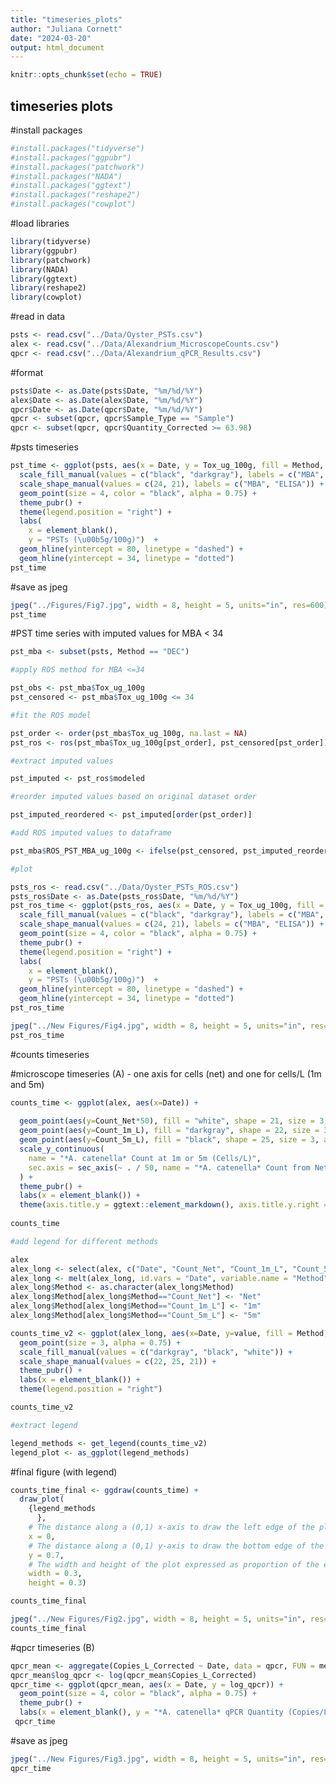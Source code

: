 ```yaml
---
title: "timeseries_plots"
author: "Juliana Cornett"
date: "2024-03-20"
output: html_document
---
```


```r
knitr::opts_chunk$set(echo = TRUE)
```

## timeseries plots

#install packages

```r
#install.packages("tidyverse")
#install.packages("ggpubr")
#install.packages("patchwork")
#install.packages("NADA")
#install.packages("ggtext")
#install.packages("reshape2")
#install.packages("cowplot")
```

#load libraries

```r
library(tidyverse)
library(ggpubr)
library(patchwork)
library(NADA)
library(ggtext)
library(reshape2)
library(cowplot)
```

#read in data

```r
psts <- read.csv("../Data/Oyster_PSTs.csv")
alex <- read.csv("../Data/Alexandrium_MicroscopeCounts.csv")
qpcr <- read.csv("../Data/Alexandrium_qPCR_Results.csv")
```

#format 

```r
psts$Date <- as.Date(psts$Date, "%m/%d/%Y")
alex$Date <- as.Date(alex$Date, "%m/%d/%Y")
qpcr$Date <- as.Date(qpcr$Date, "%m/%d/%Y")
qpcr <- subset(qpcr, qpcr$Sample_Type == "Sample")
qpcr <- subset(qpcr, qpcr$Quantity_Corrected >= 63.98)
```

#psts timeseries

```r
pst_time <- ggplot(psts, aes(x = Date, y = Tox_ug_100g, fill = Method, shape = Method)) + 
  scale_fill_manual(values = c("black", "darkgray"), labels = c("MBA", "ELISA")) +
  scale_shape_manual(values = c(24, 21), labels = c("MBA", "ELISA")) +
  geom_point(size = 4, color = "black", alpha = 0.75) +
  theme_pubr() +
  theme(legend.position = "right") +
  labs(
    x = element_blank(),
    y = "PSTs (\u00b5g/100g)")  +
  geom_hline(yintercept = 80, linetype = "dashed") +
  geom_hline(yintercept = 34, linetype = "dotted")
pst_time
```

#save as jpeg

```r
jpeg("../Figures/Fig7.jpg", width = 8, height = 5, units="in", res=600)
pst_time
```

#PST time series with imputed values for MBA < 34

```r
pst_mba <- subset(psts, Method == "DEC")

#apply ROS method for MBA <=34

pst_obs <- pst_mba$Tox_ug_100g
pst_censored <- pst_mba$Tox_ug_100g <= 34

#fit the ROS model

pst_order <- order(pst_mba$Tox_ug_100g, na.last = NA)
pst_ros <- ros(pst_mba$Tox_ug_100g[pst_order], pst_censored[pst_order])

#extract imputed values

pst_imputed <- pst_ros$modeled

#reorder imputed values based on original dataset order

pst_imputed_reordered <- pst_imputed[order(pst_order)]

#add ROS imputed values to dataframe

pst_mba$ROS_PST_MBA_ug_100g <- ifelse(pst_censored, pst_imputed_reordered, pst_mba$Tox_ug_100g)

#plot

psts_ros <- read.csv("../Data/Oyster_PSTs_ROS.csv")
psts_ros$Date <- as.Date(psts_ros$Date, "%m/%d/%Y")
pst_ros_time <- ggplot(psts_ros, aes(x = Date, y = Tox_ug_100g, fill = Method, shape = Method)) + 
  scale_fill_manual(values = c("black", "darkgray"), labels = c("MBA", "ELISA")) +
  scale_shape_manual(values = c(24, 21), labels = c("MBA", "ELISA")) +
  geom_point(size = 4, color = "black", alpha = 0.75) +
  theme_pubr() +
  theme(legend.position = "right") +
  labs(
    x = element_blank(),
    y = "PSTs (\u00b5g/100g)")  +
  geom_hline(yintercept = 80, linetype = "dashed") +
  geom_hline(yintercept = 34, linetype = "dotted")
pst_ros_time

jpeg("../New Figures/Fig4.jpg", width = 8, height = 5, units="in", res=600)
pst_ros_time
```

#counts timeseries

#microscope timeseries (A) - one axis for cells (net) and one for cells/L (1m and 5m)

```r
counts_time <- ggplot(alex, aes(x=Date)) +
  
  geom_point(aes(y=Count_Net*50), fill = "white", shape = 21, size = 3, alpha = 0.75) + 
  geom_point(aes(y=Count_1m_L), fill = "darkgray", shape = 22, size = 3, alpha = 0.75) +
  geom_point(aes(y=Count_5m_L), fill = "black", shape = 25, size = 3, alpha = 0.75) +
  scale_y_continuous(
    name = "*A. catenella* Count at 1m or 5m (Cells/L)",
    sec.axis = sec_axis(~ . / 50, name = "*A. catenella* Count from Net Tow (Cells)")
  ) +
  theme_pubr() +
  labs(x = element_blank()) +
  theme(axis.title.y = ggtext::element_markdown(), axis.title.y.right = ggtext::element_markdown())
  
counts_time

#add legend for different methods

```

```r
alex
alex_long <- select(alex, c("Date", "Count_Net", "Count_1m_L", "Count_5m_L"))
alex_long <- melt(alex_long, id.vars = "Date", variable.name = "Method")
alex_long$Method <- as.character(alex_long$Method)
alex_long$Method[alex_long$Method=="Count_Net"] <- "Net"
alex_long$Method[alex_long$Method=="Count_1m_L"] <- "1m"
alex_long$Method[alex_long$Method=="Count_5m_L"] <- "5m"

counts_time_v2 <- ggplot(alex_long, aes(x=Date, y=value, fill = Method, shape = Method)) +
  geom_point(size = 3, alpha = 0.75) +
  scale_fill_manual(values = c("darkgray", "black", "white")) +
  scale_shape_manual(values = c(22, 25, 21)) +
  theme_pubr() +
  labs(x = element_blank()) +
  theme(legend.position = "right")

counts_time_v2

#extract legend

legend_methods <- get_legend(counts_time_v2)
legend_plot <- as_ggplot(legend_methods)
```

#final figure (with legend)

```r
counts_time_final <- ggdraw(counts_time) +
  draw_plot(
    {legend_methods
      },
    # The distance along a (0,1) x-axis to draw the left edge of the plot
    x = 0, 
    # The distance along a (0,1) y-axis to draw the bottom edge of the plot
    y = 0.7,
    # The width and height of the plot expressed as proportion of the entire ggdraw object
    width = 0.3, 
    height = 0.3) 

counts_time_final

jpeg("../New Figures/Fig2.jpg", width = 8, height = 5, units="in", res=600)
counts_time_final
```

#qpcr timeseries (B)

```r
qpcr_mean <- aggregate(Copies_L_Corrected ~ Date, data = qpcr, FUN = mean)
qpcr_mean$log_qpcr <- log(qpcr_mean$Copies_L_Corrected)
qpcr_time <- ggplot(qpcr_mean, aes(x = Date, y = log_qpcr)) + 
  geom_point(size = 4, color = "black", alpha = 0.75) + 
  theme_pubr() + 
  labs(x = element_blank(), y = "*A. catenella* qPCR Quantity (Copies/L)") + theme(axis.title.y = ggtext::element_markdown())
 qpcr_time
```

#save as jpeg

```r
jpeg("../New Figures/Fig3.jpg", width = 8, height = 5, units="in", res=600)
qpcr_time
```
